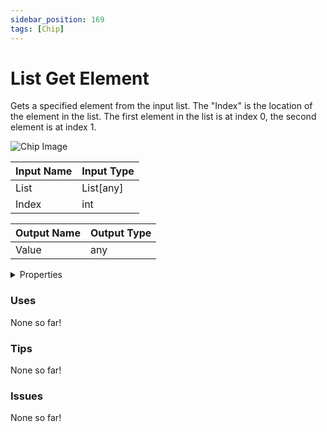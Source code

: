```yaml
---
sidebar_position: 169
tags: [Chip]
---
```


# List Get Element

Gets a specified element from the input list. The "Index" is the location of the element in the list. The first element in the list is at index 0, the second element is at index 1.



![Chip Image](/svg/e8c5082f-0a75-4025-9679-293bc8d72989.svg)

| Input Name | Input Type |
|-----------|-----------|
| List | List[any] |
| Index | int |

| Output Name | Output Type |
|-----------|-----------|
| Value | any |


<details>
  <summary>Properties</summary>
  <div>
    <div>
    <table>
      <thead>
        <tr>
          <th>Is beta required?</th>
          <th>❌</th>
        </tr>
        <tr>
          <th>Is this chip a trolling risk?</th>
          <th>❌</th>
        </tr>
        <tr>
          <th>Chip UUPD</th>
          <th>._uuid</th>
        </tr>
      </thead>
    </table>
    </div>
  </div>
</details>

### Uses

None so far!

### Tips

None so far!

### Issues

None so far!